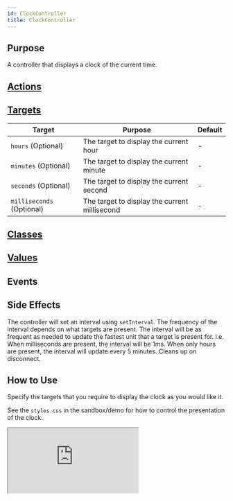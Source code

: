 ```yaml
---
id: ClockController
title: ClockController
---
```




## Purpose

A controller that displays a clock of the current time.


## [Actions](https://stimulus.hotwire.dev/reference/actions)
<NoActions/>


## [Targets](https://stimulus.hotwire.dev/reference/targets)

| Target                    | Purpose                                       | Default |
|---------------------------|-----------------------------------------------|---------|
| `hours` (Optional)        | The target to display the current hour        | -       |
| `minutes` (Optional)      | The target to display the current minute      | -       |
| `seconds` (Optional)      | The target to display the current second      | -       |
| `milliseconds` (Optional) | The target to display the current millisecond | -       |


## [Classes](https://stimulus.hotwire.dev/reference/classes)
<NoClasses/>


## [Values](https://stimulus.hotwire.dev/reference/values)
<NoValues/>

## Events
<NoEvents/>

## Side Effects

The controller will set an interval using `setInterval`.
The frequency of the interval depends on what targets are present. The interval will be as frequent as needed to update the fastest unit that a target is present for. i.e. When milliseconds are present, the interval will be 1ms. When only hours are present, the interval will update every 5 minutes.
Cleans up on disconnect.

## How to Use

Specify the targets that you require to display the clock as you would like it.

See the `styles.css` in the sandbox/demo for how to control the presentation of the clock.

<iframe
  src="https://stimulus-library.netlify.app/controllers/clock_controller.html"
  style={{width: "100%", height: "500px", border: "0", borderRadius: "4px", overflow: "hidden"}}
  sandbox="allow-forms allow-modals allow-popups allow-presentation allow-same-origin allow-scripts"
/>



